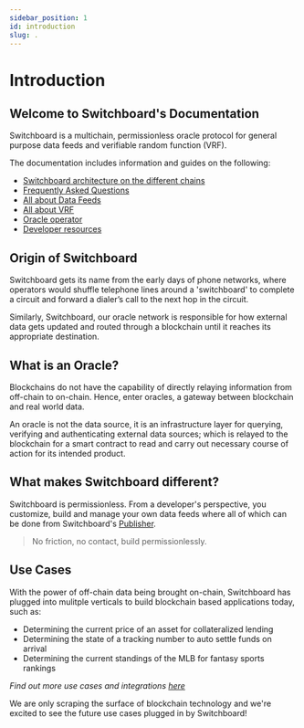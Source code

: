 ```yaml
---
sidebar_position: 1
id: introduction
slug: .
---
```


# Introduction

## Welcome to Switchboard's Documentation

Switchboard is a multichain, permissionless oracle protocol for general purpose
data feeds and verifiable random function (VRF).

The documentation includes information and guides on the following:

+ [Switchboard architecture on the different chains](docs/about/network)
+ [Frequently Asked Questions](docs/about/faq)
+ [All about Data Feeds](docs/feeds/about)
+ [All about VRF](docs/randomness/about)
+ [Oracle operator](docs/operator/about)
+ [Developer resources](docs/dev)

## Origin of Switchboard
Switchboard gets its name from the early days of phone networks, where operators
would shuffle telephone lines around a 'switchboard' to complete a circuit and
forward a dialer’s call to the next hop in the circuit.

Similarly, Switchboard, our oracle network is responsible for how external data gets 
updated and routed through a blockchain until it reaches its appropriate destination.

## What is an Oracle?

Blockchains do not have the capability of directly relaying information from off-chain
to on-chain. Hence, enter oracles, a gateway between blockchain and real world data.

An oracle is not the data source, it is an infrastructure layer for querying, 
verifying and authenticating external data sources; which is relayed to the 
blockchain for a smart contract to read and carry out necessary course of 
action for its intended product.

## What makes Switchboard different?

Switchboard is permissionless. From a developer's perspective, you customize, build
and manage your own data feeds where all of which can be done from Switchboard's
[Publisher](https://app.switchboard.xyz).

> No friction, no contact, build permissionlessly.

## Use Cases

With the power of off-chain data being brought on-chain, Switchboard has plugged into 
mulitple verticals to build blockchain based applications today, such as:

- Determining the current price of an asset for collateralized lending
- Determining the state of a tracking number to auto settle funds on arrival
- Determining the current standings of the MLB for fantasy sports rankings

_Find out more use cases and integrations [here](docs/faq#use-cases-and-integrations)_

We are only scraping the surface of blockchain technology and we're excited to see
the future use cases plugged in by Switchboard!
